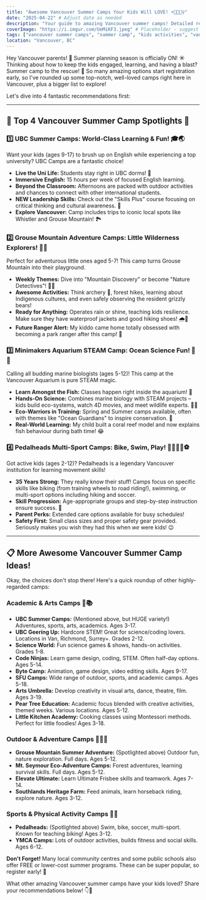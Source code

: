 ```yaml
---
title: "Awesome Vancouver Summer Camps Your Kids Will LOVE! ☀️🌲🔬🚴‍♀️"
date: "2025-04-22" # Adjust date as needed
description: "Your guide to amazing Vancouver summer camps! Detailed reviews of UBC, Grouse Mountain, Vancouver Aquarium & Pedalheads, plus a huge list of other great options for all ages (2-18)."
coverImage: "https://i.imgur.com/UeMiKF3.jpeg" # Placeholder - suggest a collage or kids having fun outdoors!
tags: ["vancouver summer camps", "summer camp", "kids activities", "vancouver", "british columbia", "ubc", "grouse mountain", "vancouver aquarium", "pedalheads", "family fun", "parenting", "stem camps", "outdoor camps", "sports camps"]
location: "Vancouver, BC"
---
```


Hey Vancouver parents! 👋 Summer planning season is officially ON! ☀️ Thinking about how to keep the kids engaged, learning, and having a blast? Summer camp to the rescue! 🎉 So many amazing options start registration early, so I've rounded up some top-notch, well-loved camps right here in Vancouver, plus a bigger list to explore!

Let's dive into 4 fantastic recommendations first:

---

## 🌟 Top 4 Vancouver Summer Camp Spotlights 🌟

### 1️⃣ **UBC Summer Camps: World-Class Learning & Fun!** 🎓🌏

Want your kids (ages 9-17) to brush up on English while experiencing a top university? UBC Camps are a fantastic choice!
*   **Live the Uni Life:** Students stay right in UBC dorms! 🤩
*   **Immersive English:** 15 hours per week of focused English learning.
*   **Beyond the Classroom:** Afternoons are packed with outdoor activities and chances to connect with other international students.
*   **NEW Leadership Skills:** Check out the "Skills Plus" course focusing on critical thinking and cultural awareness. 🧠
*   **Explore Vancouver:** Camp includes trips to iconic local spots like Whistler and Grouse Mountain! 🏞️

### 2️⃣ **Grouse Mountain Adventure Camps: Little Wilderness Explorers!** 🌲🐻

Perfect for adventurous little ones aged 5-7! This camp turns Grouse Mountain into their playground.
*   **Weekly Themes:** Dive into "Mountain Discovery" or become "Nature Detectives"! 🕵️‍♀️
*   **Awesome Activities:** Think archery 🏹, forest hikes, learning about Indigenous cultures, and even safely observing the resident grizzly bears!
*   **Ready for Anything:** Operates rain or shine, teaching kids resilience. Make sure they have waterproof jackets and good hiking shoes! 🌧️👟
*   **Future Ranger Alert:** My kiddo came home totally obsessed with becoming a park ranger after this camp! 🥰

### 3️⃣ **Minimakers Aquarium STEAM Camp: Ocean Science Fun!** 🐠🔬

Calling all budding marine biologists (ages 5-12)! This camp at the Vancouver Aquarium is pure STEAM magic.
*   **Learn Amongst the Fish:** Classes happen right inside the aquarium! 🌊
*   **Hands-On Science:** Combines marine biology with STEAM projects – kids build eco-systems, watch 4D movies, and meet wildlife experts. 🧑‍🔬
*   **Eco-Warriors in Training:** Spring and Summer camps available, often with themes like "Ocean Guardians" to inspire conservation. 💚
*   **Real-World Learning:** My child built a coral reef model and now explains fish behaviour during bath time! 😂

### 4️⃣ **Pedalheads Multi-Sport Camps: Bike, Swim, Play!** 🚴‍♀️🏊‍♂️⚽

Got active kids (ages 2-12)? Pedalheads is a legendary Vancouver institution for learning movement skills!
*   **35 Years Strong:** They really know their stuff! Camps focus on specific skills like biking (from training wheels to road riding!), swimming, or multi-sport options including hiking and soccer.
*   **Skill Progression:** Age-appropriate groups and step-by-step instruction ensure success. 🙌
*   **Parent Perks:** Extended care options available for busy schedules!
*   **Safety First:** Small class sizes and proper safety gear provided. Seriously makes you wish they had this when *we* were kids! 😉

---

## 📋 More Awesome Vancouver Summer Camp Ideas!

Okay, the choices don't stop there! Here's a quick roundup of other highly-regarded camps:

### **Academic & Arts Camps** 🎨📚

*   **UBC Summer Camps:** (Mentioned above, but HUGE variety!) Adventures, sports, arts, academics. Ages 3-17.
*   **UBC Geering Up:** Hardcore STEM! Great for science/coding lovers. Locations in Van, Richmond, Surrey+. Grades 2-12.
*   **Science World:** Fun science games & shows, hands-on activities. Grades 1-8.
*   **Code Ninjas:** Learn game design, coding, STEM. Often half-day options. Ages 5-14.
*   **Byte Camp:** Animation, game design, video editing skills. Ages 9-17.
*   **SFU Camps:** Wide range of outdoor, sports, and academic camps. Ages 5-18.
*   **Arts Umbrella:** Develop creativity in visual arts, dance, theatre, film. Ages 3-19.
*   **Pear Tree Education:** Academic focus blended with creative activities, themed weeks. Various locations. Ages 5-12.
*   **Little Kitchen Academy:** Cooking classes using Montessori methods. Perfect for little foodies! Ages 3-18.

### **Outdoor & Adventure Camps** 🌲🚴‍♂️

*   **Grouse Mountain Summer Adventure:** (Spotlighted above) Outdoor fun, nature exploration. Full days. Ages 5-12.
*   **Mt. Seymour Eco-Adventure Camps:** Forest adventures, learning survival skills. Full days. Ages 5-12.
*   **Elevate Ultimate:** Learn Ultimate Frisbee skills and teamwork. Ages 7-14.
*   **Southlands Heritage Farm:** Feed animals, learn horseback riding, explore nature. Ages 3-12.

### **Sports & Physical Activity Camps** 🛟🚴

*   **Pedalheads:** (Spotlighted above) Swim, bike, soccer, multi-sport. Known for teaching biking! Ages 3-12.
*   **YMCA Camps:** Lots of outdoor activities, builds fitness and social skills. Ages 6-12.

**Don't Forget!** Many local community centres and some public schools also offer FREE or lower-cost summer programs. These can be super popular, so register early! 💨

What other amazing Vancouver summer camps have your kids loved? Share your recommendations below! 👇🥳